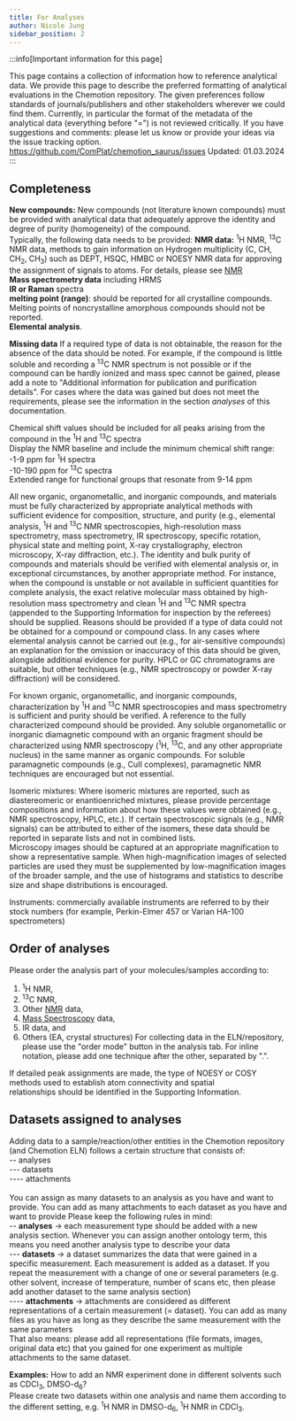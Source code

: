 ```yaml
---
title: For Analyses
author: Nicole Jung
sidebar_position: 2
---
```


:::info[Important information for this page] 

This page contains a collection of information how to reference analytical data. We provide this page to describe the preferred formatting of analytical evaluations in the Chemotion repository. The given preferences follow standards of journals/publishers and other stakeholders wherever we could find them. Currently, in particular the format of the metadata of the analytical data (everything before "=") is not reviewed critically. If you have suggestions and comments: please let us know or provide your ideas via the issue tracking option. 
https://github.com/ComPlat/chemotion_saurus/issues
Updated: 01.03.2024
:::

## Completeness

**New compounds:** New compounds (not literature known compounds) must be provided with analytical data that adequately approve the identity and degree of purity (homogeneity) of the compound. <br />
Typically, the following data needs to be provided:
**NMR data:** <sup>1</sup>H NMR, <sup>13</sup>C NMR data, methods to gain information on Hydrogen multiplicity (C, CH, CH<sub>2</sub>, CH<sub>3</sub>) such as DEPT, HSQC, HMBC or NOESY NMR data for approving the assignment of signals to atoms. For details, please see [NMR](analysis_test/nmr) <br />
**Mass spectrometry data** including HRMS <br />
**IR or Raman** spectra <br />
**melting point (range)**: should be reported for all crystalline compounds. Melting points of noncrystalline amorphous compounds should not be reported. <br />
**Elemental analysis**.<br />

**Missing data**
If a required type of data is not obtainable, the reason for the absence of the data should be noted. For example, if the compound is little soluble and recording a <sup>13</sup>C NMR spectrum is not possible or if the compound can be hardly ionized and mass spec cannot be gained, please add a note to "Additional information for publication and purification details". For cases where the data was gained but does not meet the requirements, please see the information in the section <i>analyses</i> of this documentation. <br />

Chemical shift values should be included for all peaks arising from the compound in the <sup>1</sup>H and <sup>13</sup>C spectra <br />
Display the NMR baseline and include the minimum chemical shift range: <br />
-1-9 ppm for <sup>1</sup>H spectra <br />
-10-190 ppm for <sup>13</sup>C spectra <br />
Extended range for functional groups that resonate from 9-14 ppm <br />

All new organic, organometallic, and inorganic compounds, and materials must be fully characterized by appropriate analytical methods with sufficient evidence for composition, structure, and purity (e.g., elemental analysis, <sup>1</sup>H and <sup>13</sup>C NMR spectroscopies, high-resolution mass spectrometry, mass spectrometry, IR spectroscopy, specific rotation, physical state and melting point, X-ray crystallography, electron microscopy, X-ray diffraction, etc.). The identity and bulk purity of compounds and materials should be verified with elemental analysis or, in exceptional circumstances, by another appropriate method. For instance, when the compound is unstable or not available in sufficient quantities for complete analysis, the exact relative molecular mass obtained by high-resolution mass spectrometry and clean <sup>1</sup>H and <sup>13</sup>C NMR spectra (appended to the Supporting Information for inspection by the referees) should be supplied. Reasons should be provided if a type of data could not be obtained for a compound or compound class. In any cases where elemental analysis cannot be carried out (e.g., for air-sensitive compounds) an explanation for the omission or inaccuracy of this data should be given, alongside additional evidence for purity. HPLC or GC chromatograms are suitable, but other techniques (e.g., NMR spectroscopy or powder X-ray diffraction) will be considered.<br />

For known organic, organometallic, and inorganic compounds, characterization by <sup>1</sup>H and <sup>13</sup>C NMR spectroscopies and mass spectrometry is sufficient and purity should be verified. A reference to the fully characterized compound should be provided. Any soluble organometallic or inorganic diamagnetic compound with an organic fragment should be characterized using NMR spectroscopy (<sup>1</sup>H, <sup>13</sup>C, and any other appropriate nucleus) in the same manner as organic compounds. For soluble paramagnetic compounds (e.g., CuII complexes), paramagnetic NMR techniques are encouraged but not essential.<br />

Isomeric mixtures: Where isomeric mixtures are reported, such as diastereomeric or enantioenriched mixtures, please provide percentage compositions and information about how these values were obtained (e.g., NMR spectroscopy, HPLC, etc.). If certain spectroscopic signals (e.g., NMR signals) can be attributed to either of the isomers, these data should be reported in separate lists and not in combined lists.<br />
Microscopy images should be captured at an appropriate magnification to show a representative sample. When high-magnification images of selected particles are used they must be supplemented by low-magnification images of the broader sample, and the use of histograms and statistics to describe size and shape distributions is encouraged.<br />

Instruments: commercially available instruments are referred to by their stock numbers (for example, Perkin-Elmer 457 or Varian HA-100 spectrometers)

## Order of analyses

Please order the analysis part of your molecules/samples according to:

1. <sup>1</sup>H NMR,
2. <sup>13</sup>C NMR,
3. Other [NMR](analysis_test/nmr) data,
4. [Mass Spectroscopy](analysis_test/ms) data,
5. IR data, and
6. Others (EA, crystal structures)
   For collecting data in the ELN/repository, please use the "order mode" button in the analysis tab. For inline notation, please add one technique after the other, separated by ".".

If detailed peak assignments are made, the type of NOESY or COSY methods used to establish atom connectivity and spatial <br />relationships should be identified in the Supporting Information.

## Datasets assigned to analyses

Adding data to a sample/reaction/other entities in the Chemotion repository (and Chemotion ELN) follows a certain structure that consists of: <br />
-- analyses <br />
--- datasets <br />
---- attachments <br /> <br />
You can assign as many datasets to an analysis as you have and want to provide. You can add as many attachments to each dataset as you have and want to provide
Please keep the following rules in mind: <br />
-- **analyses** -> each measurement type should be added with a new analysis section. Whenever you can assign another ontology term, this means you need another analysis type to describe your data <br />
--- **datasets** -> a dataset summarizes the data that were gained in a specific measurement. Each measurement is added as a dataset. If you repeat the measurement with a change of one or several parameters (e.g. other solvent, increase of temperature, number of scans etc, then please add another dataset to the same analysis section) <br />
---- **attachments** -> attachments are considered as different representations of a certain measurement (= dataset). You can add as many files as you have as long as they describe the same measurement with the same parameters <br />
That also means: please add all representations (file formats, images, original data etc) that you gained for one experiment as multiple attachments to the same dataset.

**Examples:**
How to add an NMR experiment done in different solvents such as CDCl<sub>3</sub>, DMSO-d<sub>6</sub>? <br />
Please create two datasets within one analysis and name them according to the different setting, e.g. <sup>1</sup>H NMR in DMSO-d<sub>6</sub>, <sup>1</sup>H NMR in CDCl<sub>3</sub>.
